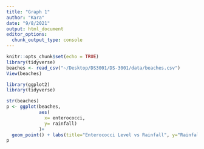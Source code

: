 ```yaml
---
title: "Graph 1"
author: "Kara"
date: "9/8/2021"
output: html_document
editor_options: 
  chunk_output_type: console
---
```


```r
knitr::opts_chunk$set(echo = TRUE)
library(tidyverse)
beaches <- read_csv("~/Desktop/DS3001/DS-3001/data/beaches.csv")
View(beaches)
```


```r
library(ggplot2)
library(tidyverse)

str(beaches)
p <- ggplot(beaches,
            aes(
              x= enterococci, 
              y= rainfall)
            )+
  geom_point() + labs(title="Enterococci Level vs Rainfall", y="Rainfall (inches)", x="Enterococci Level")
p
```